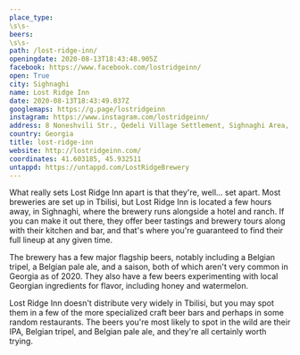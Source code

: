 ```yaml
---
place_type: 
\s\s- 
beers: 
\s\s- 
path: /lost-ridge-inn/
openingdate: 2020-08-13T18:43:48.905Z
facebook: https://www.facebook.com/lostridgeinn/
open: True
city: Sighnaghi
name: Lost Ridge Inn
date: 2020-08-13T18:43:49.037Z
googlemaps: https://g.page/lostridgeinn
instagram: https://www.instagram.com/lostridgeinn/
address: 8 Noneshvili Str., Qedeli Village Settlement, Sighnaghi Area, Sighnaghi, Georgia
country: Georgia
title: lost-ridge-inn
website: http://lostridgeinn.com/
coordinates: 41.603185, 45.932511
untappd: https://untappd.com/LostRidgeBrewery
---
```

What really sets Lost Ridge Inn apart is that they're, well... set apart. Most breweries are set up in Tbilisi, but Lost Ridge Inn is located a few hours away, in Sighnaghi, where the brewery runs alongside a hotel and ranch. If you can make it out there, they offer beer tastings and brewery tours along with their kitchen and bar, and that's where you're guaranteed to find their full lineup at any given time. 

The brewery has a few major flagship beers, notably including a Belgian tripel, a Belgian pale ale, and a saison, both of which aren't very common in Georgia as of 2020. They also have a few beers experimenting with local Georgian ingredients for flavor, including honey and watermelon. 

Lost Ridge Inn doesn't distribute very widely in Tbilisi, but you may spot them in a few of the more specialized craft beer bars and perhaps in some random restaurants. The beers you're most likely to spot in the wild are their IPA, Belgian tripel, and Belgian pale ale, and they're all certainly worth trying. 
